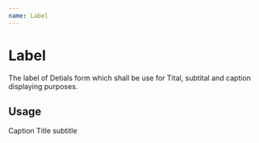 ```yaml
---
name: Label
---
```



# Label

The label of Detials form which shall be use for Tital, subtital and caption displaying purposes.

<Props of={Label} />

## Usage

<Playground>
  <Label variant="caption" icon={Icon}>
    Caption
  </Label>
  <Label>Title</Label>
  <Label variant="subtitle">subtitle</Label>
</Playground>
